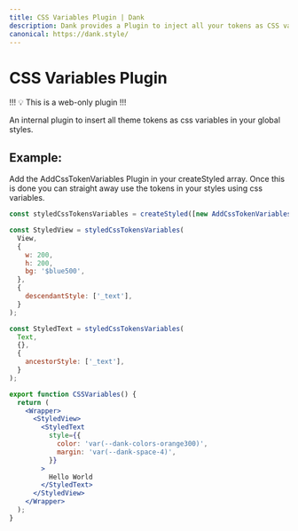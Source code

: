 ```yaml
---
title: CSS Variables Plugin | Dank
description: Dank provides a Plugin to inject all your tokens as CSS variables.
canonical: https://dank.style/
---
```



<Meta title="plugins/CSSVariables" />

# CSS Variables Plugin

!!!
💡 This is a web-only plugin
!!!

An internal plugin to insert all theme tokens as css variables in your global styles.

## Example:

Add the AddCssTokenVariables Plugin in your createStyled array. Once this is done you can straight away use the tokens in your styles using css variables.

```jsx
const styledCssTokensVariables = createStyled([new AddCssTokenVariables({})]);

const StyledView = styledCssTokensVariables(
  View,
  {
    w: 200,
    h: 200,
    bg: '$blue500',
  },
  {
    descendantStyle: ['_text'],
  }
);

const StyledText = styledCssTokensVariables(
  Text,
  {},
  {
    ancestorStyle: ['_text'],
  }
);

export function CSSVariables() {
  return (
    <Wrapper>
      <StyledView>
        <StyledText
          style={{
            color: 'var(--dank-colors-orange300)',
            margin: 'var(--dank-space-4)',
          }}
        >
          Hello World
        </StyledText>
      </StyledView>
    </Wrapper>
  );
}
```
